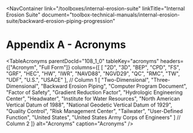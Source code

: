 
<NavContainer 
  link="/toolboxes/internal-erosion-suite"
  linkTitle="Internal Erosion Suite" 
  document="toolbox-technical-manuals/internal-erosion-suite/backward-erosion-piping-progression"
></NavContainer>

# Appendix A - Acronyms

<TableAcronyms parentDocId="108_1_0" tableKey="acronyms"
headers={["Acronym", "Full Form"]}
columns={[
  [
  "2D", "3D", "BEP", "CPD", "FS", "GRF", "HEC", "HW", "IWR", "NAVD88", "NGVD29",
  "QC", "RMC", "TW", "UDF", "U.S.", "USACE"
], // Column 1
[
  "Two-Dimensional", "Three-Dimensional", "Backward Erosion Piping", "Computer Program Document",
  "Factor of Safety", "Gradient Reduction Factor", "Hydrologic Engineering Center", "Headwater",
  "Institute for Water Resources", "North American Vertical Datum of 1988",
  "National Geodetic Vertical Datum of 1929", "Quality Control", "Risk Management Center",
  "Tailwater", "User-Defined Function", "United States", "United States Army Corps of Engineers"
] // Column 2
]}
alt="Acronyms"
caption="Acronyms"
/>
